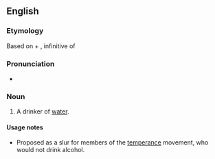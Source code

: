 ==English==


===Etymology===
Based on {{etyl|la}} {{term|aqua||water|lang=la}} + {{term|bibere|lang=la}}, infinitive of {{term|bibo|bibō|to drink|lang=la}}

===Pronunciation===
* {{IPA|/æk.wə.bɪb/}}

===Noun===
{{en-noun}}

# {{rare|obsolete|derogatory}} A drinker of [[water]].

====Usage notes====
* Proposed as a slur for members of the [[temperance]] movement, who would not drink alcohol.